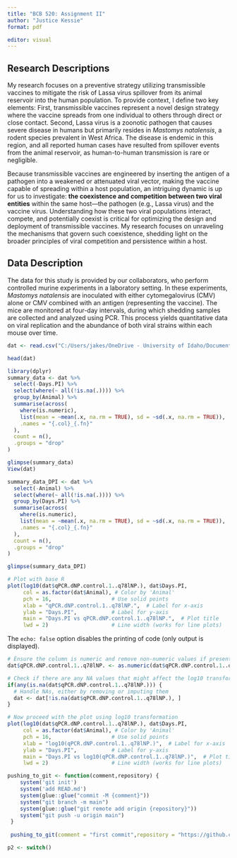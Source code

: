 ```yaml
---
title: "BCB 520: Assignment II"
author: "Justice Kessie"
format: pdf

editor: visual
---
```


## Research Descriptions

My research focuses on a preventive strategy utilizing transmissible vaccines to mitigate the risk of Lassa virus spillover from its animal reservoir into the human population. To provide context, I define two key elements: First, transmissible vaccines represent a novel design strategy where the vaccine spreads from one individual to others through direct or close contact. Second, Lassa virus is a zoonotic pathogen that causes severe disease in humans but primarily resides in *Mastomys natalensis*, a rodent species prevalent in West Africa. The disease is endemic in this region, and all reported human cases have resulted from spillover events from the animal reservoir, as human-to-human transmission is rare or negligible.

Because transmissible vaccines are engineered by inserting the antigen of a pathogen into a weakened or attenuated viral vector, making the vaccine capable of spreading within a host population, an intriguing dynamic is up for us to investigate: **the coexistence and competition between two viral entities** within the same host—the pathogen (e.g., Lassa virus) and the vaccine virus. Understanding how these two viral populations interact, compete, and potentially coexist is critical for optimizing the design and deployment of transmissible vaccines. My research focuses on unraveling the mechanisms that govern such coexistence, shedding light on the broader principles of viral competition and persistence within a host.

## Data Description

The data for this study is provided by our collaborators, who perform controlled murine experiments in a laboratory setting. In these experiments, *Mastomys natalensis* are inoculated with either cytomegalovirus (CMV) alone or CMV combined with an antigen (representing the vaccine). The mice are monitored at four-day intervals, during which shedding samples are collected and analyzed using PCR. This process yields quantitative data on viral replication and the abundance of both viral strains within each mouse over time.

```r

dat <- read.csv("C:/Users/jakes/OneDrive - University of Idaho/Documents/Foundationsa of Data Visualization/Assignment II/Data/L vWTvM78lNP.csv")

head(dat)

library(dplyr)
summary_data <- dat %>%
  select(-Days.PI) %>%  
  select(where(~ all(!is.na(.)))) %>% 
  group_by(Animal) %>%
  summarise(across(
    where(is.numeric), 
    list(mean = ~mean(.x, na.rm = TRUE), sd = ~sd(.x, na.rm = TRUE)),
    .names = "{.col}_{.fn}"
  ),
  count = n(), 
  .groups = "drop"
)

glimpse(summary_data)
View(dat)
```

```r

summary_data_DPI <- dat %>%
  select(-Animal) %>%  
  select(where(~ all(!is.na(.)))) %>% 
  group_by(Days.PI) %>%
  summarise(across(
    where(is.numeric), 
    list(mean = ~mean(.x, na.rm = TRUE), sd = ~sd(.x, na.rm = TRUE)),
    .names = "{.col}_{.fn}"
  ),
  count = n(), 
  .groups = "drop"
)

glimpse(summary_data_DPI)
```

```r

# Plot with base R
plot(log10(dat$qPCR.dNP.control.1..q78lNP.), dat$Days.PI, 
     col = as.factor(dat$Animal), # Color by 'Animal'
     pch = 16,                   # Use solid points
     xlab = "qPCR.dNP.control.1..q78lNP.",  # Label for x-axis
     ylab = "Days.PI",           # Label for y-axis
     main = "Days.PI vs qPCR.dNP.control.1..q78lNP.",  # Plot title
     lwd = 2)                    # Line width (works for line plots)

```

The `echo: false` option disables the printing of code (only output is displayed).

```r
# Ensure the column is numeric and remove non-numeric values if present
dat$qPCR.dNP.control.1..q78lNP. <- as.numeric(dat$qPCR.dNP.control.1..q78lNP.)

# Check if there are any NA values that might affect the log10 transformation
if(any(is.na(dat$qPCR.dNP.control.1..q78lNP.))) {
  # Handle NAs, either by removing or imputing them
  dat <- dat[!is.na(dat$qPCR.dNP.control.1..q78lNP.), ]
}

# Now proceed with the plot using log10 transformation
plot(log10(dat$qPCR.dNP.control.1..q78lNP.), dat$Days.PI, 
     col = as.factor(dat$Animal), # Color by 'Animal'
     pch = 16,                   # Use solid points
     xlab = "log10(qPCR.dNP.control.1..q78lNP.)",  # Label for x-axis
     ylab = "Days.PI",           # Label for y-axis
     main = "Days.PI vs log10(qPCR.dNP.control.1..q78lNP.)",  # Plot title
     lwd = 2)                    # Line width (works for line plots)

```

```r
pushing_to_git <- function(comment,repository) {
    system('git init')
    system('add READ.md')
    system(glue::glue("commit -M {comment}"))
    system("git branch -m main")
    system(glue::glue("git remote add origin {repository}"))
    system("git push -u origin main")
 }
 
 pushing_to_git(comment = "first commit",repository = "https://github.com/justicekessie/BCB-520--Foundations-of-Data-Visualization.git")
```

```r
p2 <- switch()
```

